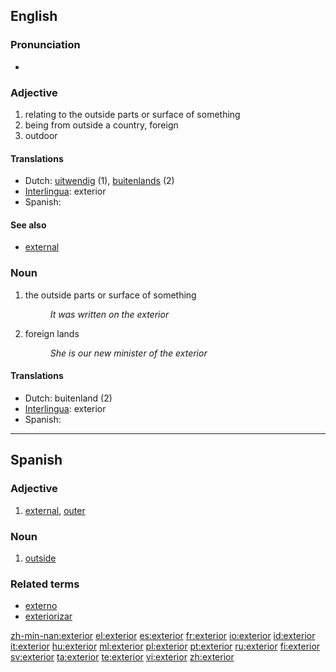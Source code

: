 ==English==

===Pronunciation===
* {{rhymes|ɪəriə(r)}}

===Adjective===
{{en-adj|-|-}}

# relating to the outside parts or surface of something
# being from outside a country, foreign
# outdoor

====Translations====
* Dutch: [[uitwendig]] (1), [[buitenlands]] (2)
* [[Interlingua]]: exterior
* Spanish: {{t+|es|exterior}}

====See also====
* [[external]]

===Noun===
{{en-noun}}

# the outside parts or surface of something
#: ''It was written on the exterior''
# foreign lands
#: ''She is our new minister of the exterior''

====Translations====
* Dutch: buitenland {{n}} (2)
* [[Interlingua]]: exterior
* Spanish: {{t+|es|exterior}}

----

==Spanish==

===Adjective===
{{es-adj|pl=exteriores}}

# [[external]], [[outer]]

===Noun===
{{es-noun-m|pl=exteriores}}

# [[outside]]

===Related terms===
* [[externo]]
* [[exteriorizar]]

[[zh-min-nan:exterior]]
[[el:exterior]]
[[es:exterior]]
[[fr:exterior]]
[[io:exterior]]
[[id:exterior]]
[[it:exterior]]
[[hu:exterior]]
[[ml:exterior]]
[[pl:exterior]]
[[pt:exterior]]
[[ru:exterior]]
[[fi:exterior]]
[[sv:exterior]]
[[ta:exterior]]
[[te:exterior]]
[[vi:exterior]]
[[zh:exterior]]